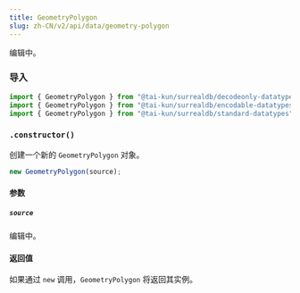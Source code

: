 ```yaml
---
title: GeometryPolygon
slug: zh-CN/v2/api/data/geometry-polygon
---
```



编辑中。

### 导入

```ts
import { GeometryPolygon } from "@tai-kun/surrealdb/decodeonly-datatypes";
import { GeometryPolygon } from "@tai-kun/surrealdb/encodable-datatypes";
import { GeometryPolygon } from "@tai-kun/surrealdb/standard-datatypes";
```

### `.constructor()`

创建一个新的 `GeometryPolygon` 对象。

```ts
new GeometryPolygon(source);
```

#### 参数

##### `source`

编辑中。

#### 返回值

如果通过 `new` 调用，`GeometryPolygon` 将返回其实例。
